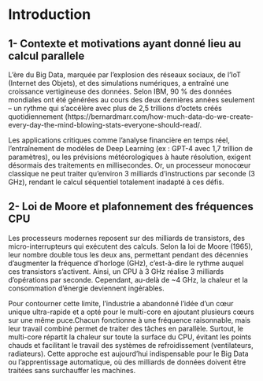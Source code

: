 # Introduction

## 1- Contexte et motivations ayant donné lieu au calcul parallele

L’ère du Big Data, marquée par l’explosion des réseaux sociaux, de l’IoT (Internet des Objets), et des simulations numériques, a entraîné une croissance vertigineuse des données. Selon IBM, 90 % des données mondiales ont été générées au cours des deux dernières années seulement – un rythme qui s’accélère avec plus de 2,5 trillions d’octets créés quotidiennement (https://bernardmarr.com/how-much-data-do-we-create-every-day-the-mind-blowing-stats-everyone-should-read/.

Les applications critiques comme l’analyse financière en temps réel, l’entraînement de modèles de Deep Learning (ex : GPT-4 avec 1,7 trillion de paramètres), ou les prévisions météorologiques à haute résolution, exigent désormais des traitements en millisecondes. Or, un processeur monocœur classique ne peut traiter qu’environ 3 milliards d’instructions par seconde (3 GHz), rendant le calcul séquentiel totalement inadapté à ces défis.

## 2- Loi de Moore et plafonnement des fréquences CPU 

Les processeurs modernes reposent sur des milliards de transistors, des micro-interrupteurs qui exécutent des calculs. Selon la loi de Moore (1965), leur nombre double tous les deux ans, permettant pendant des décennies d’augmenter la fréquence d’horloge (GHz), c’est-à-dire le rythme auquel ces transistors s’activent. Ainsi, un CPU à 3 GHz réalise 3 milliards d’opérations par seconde. Cependant, au-delà de ~4 GHz, la chaleur et la consommation d’énergie deviennent ingérables. 

Pour contourner cette limite, l’industrie a abandonné l’idée d’un cœur unique ultra-rapide et a opté pour le multi-core en ajoutant plusieurs cœurs sur une même puce.Chacun fonctionne à une fréquence raisonnable, mais leur travail combiné permet de traiter des tâches en parallèle. Surtout, le multi-core répartit la chaleur sur toute la surface du CPU, évitant les points chauds et facilitant le travail des systèmes de refroidissement (ventilateurs, radiateurs). Cette approche est aujourd’hui indispensable pour le Big Data ou l’apprentissage automatique, où des milliards de données doivent être traitées sans surchauffer les machines.

